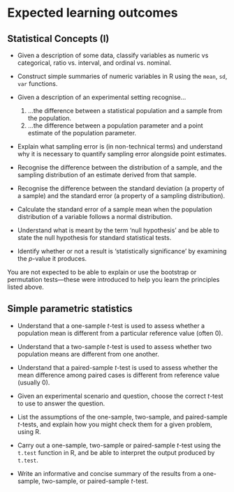 # Expected learning outcomes

## Statistical Concepts (I)

-   Given a description of some data, classify variables as numeric vs categorical, ratio vs. interval, and ordinal vs. nominal.

-   Construct simple summaries of numeric variables in R using the `mean`, `sd`, `var` functions.

-   Given a description of an experimental setting recognise...

    1. ...the difference between a statistical population and a sample from the population.
    2. ...the difference between a population parameter and a point estimate of the population parameter.


-   Explain what sampling error is (in non-technical terms) and understand why it is necessary to quantify sampling error alongside point estimates.

-   Recognise the difference between the distribution of a sample, and the sampling distribution of an estimate derived from that sample.

-   Recognise the difference between the standard deviation (a property of a sample) and the standard error (a property of a sampling distribution).

-   Calculate the standard error of a sample mean when the population distribution of a variable follows a normal distribution.

-   Understand what is meant by the term 'null hypothesis' and be able to state the null hypothesis for standard statistical tests.

-   Identify whether or not a result is 'statistically significance' by examining the *p*-value it produces. 

You are not expected to be able to explain or use the bootstrap or permutation tests---these were introduced to help you learn the principles listed above.

## Simple parametric statistics

-   Understand that a one-sample *t*-test is used to assess whether a population mean is different from a particular reference value (often 0).

-   Understand that a two-sample *t*-test is used to assess whether two population means are different from one another. 

-   Understand that a paired-sample *t*-test is used to assess whether the mean difference among paired cases is different from reference value (usually 0). 

-   Given an experimental scenario and question, choose the correct *t*-test to use to answer the question.

-   List the assumptions of the one-sample, two-sample, and paired-sample *t*-tests, and explain how you might check them for a given problem, using R.

-   Carry out a one-sample, two-sample or paired-sample *t*-test using the `t.test` function in R, and be able to interpret the output produced by `t.test`.

-   Write an informative and concise summary of the results from a one-sample, two-sample, or paired-sample *t*-test.




